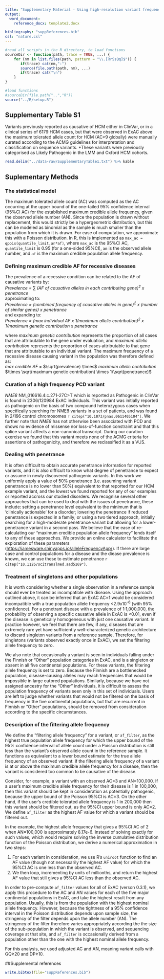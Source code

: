 ```yaml
---
title: "Supplementary Material - Using high-resolution variant frequencies to empower clinical genome interpretation"
output: 
  word_document:
    reference_docx: template2.docx    

bibliography: "suppReferences.bib"
csl: "nature.csl"
---
```


```r
#read all scripts in the R directory, to load functions
sourceDir <- function(path, trace = TRUE, ...) {
    for (nm in list.files(path, pattern = "\\.[RrSsQq]$")) {
       if(trace) cat(nm,":")           
       source(file.path(path, nm), ...)
       if(trace) cat("\n")
    }
}

#load functions
#sourceDir(file.path("..","R"))
source("../R/setup.R")
```

## Supplementary Table S1

Variants previously reported as causative of HCM either in ClinVar, or in a clinical series of 6179 HCM cases, but that were observed in ExAC above the maximum tolerated allele count for HCM (AC>9 globally) were manually curated according to the ACMG guidelines for interpretation and classification on sequence variants. *These variants were previously categorised as Likely Pathogenic in the LMM and Oxford HCM cohorts.

```r
read.delim("../data-raw/SupplementaryTable1.txt") %>% kable
```

## Suplementary Methods

### The statistical model

The maximum tolerated allele count (AC) was computed as the AC occurring at the upper bound of the one-tailed 95% confidence interval (95%CI AC) for the established maximum credible allele frequency, given the observed allele number (AN). Since the population is drawn without replacement, this would strictly be a hypergeometric distribution, but this can be modeled as binomial as the sample is much smaller than the population from which it is drawn. For ease of computation, we approximate this with a Poisson distribution. In R, this is implemented as `max_ac = qpois(quantile_limit,an*af)`, where `max_ac` is the 95%CI AC, `quantile_limit` is 0.95 (for a one-sided 95%CI), `an` is the observed allele number, and `af` is the maximum credible population allele frequency. 

### Defining maximum credible AF for recessive diseases

The prevalence of a recessive condition can be related to the AF of causative variants by:  
*Prevalence =* $\sum$ *(AF of causative alleles in each contributing gene)^2^ x penetrance*  
approximating to:   
*Prevalence = (combined frequency of causative alleles in gene)^2^ x (number of similar genes) x penetrance*  
and expanding to:  
*Prevalence = (max individual AF x 1/maximum allelic contribution)^2^ x 1/maximum genetic contribution x penetrance*

where *maximum genetic contribution* represents the proportion of all cases that are attributable to the gene under evaluation, and *maximum allelic contribution* represents the proportion of cases attributable to that gene that are attributable to an individual variant. The maximum frequency of a recessive disease causing variant in the population was therefore defined as:  
*max credible AF* = $\sqrt(prevalence) \times$ *maximum allelic contribution* $\times \sqrt(maximum genetic contribution) \times 1/\sqrt(penetrance)$

### Curation of a high frequency PCD variant

_NME8_ NM\_016616.4:c.271-27C>T which is reported as Pathogenic in ClinVar is found in 2306/120984 ExAC individuals. This variant was initially reported as pathogenic on the basis of two compound heterozygous cases when specifically searching for NME8 variants in a set of patients, and was found in 2/196 control chromosomes `r citep("10.1073/pnas.0611405104")`. We further note that _NME8_ has not otherwise been associated with PCD and shows no evidence of missense nor loss-of-function constraint and that this splice variant affects a non-canonical transcript. During our curation exercise we found that this variant meets none of the ACMG criteria for assertions of pathogenicity, and therefore we reclassified it as a VUS. 

### Dealing with penetrance

It is often difficult to obtain accurate penetrance information for reported variants, and it is also difficult to know what degree of penetrance to expect or assume in newly discovered pathogenic variants. In this work we uniformly apply a value of 50% penetrance (i.e. assuming variant penetrance is no lower than 50%) equivalent to that reported for our HCM example variant, and the lowest we found reported for any of our examples or reported accross our studied disorders. We recognise several other approaches that can be used to deal with the issues of penetrance, these include: setting a penetrance level equivalent to the minimum that is 'clinically actionable' for a disorder; lowering the penetrance if reduced penetrance is expected in a family; or using a two tiered approach, initially searching for a high-moderate penetrance variant but allowing for a lower-penetrance variant in a second pass. We believe that the ease of re-calculating our "maximum credible population allele frequency" lends itself to any of these approaches. We provide an online calculator to facilitate the exploration of these parameters (<https://jamesware.shinyapps.io/alleleFrequencyApp/>). If there are large case and control populations for a disease and the diease prevalence is known, we can use these to estimate penetrance `r citep("10.1126/scitranslmed.aad5169")`.

### Treatment of singletons and other populations
 
It is worth considering whether a single observation in a reference sample should ever be treated as incompatible with disease. Using the approach outlined above, it can be inferred that an ExAC AC=1 would be considered incompatible with a true population allele frequency <2.9x10^-6^ (with 95% confidence). For a penetrant disease with a prevalence of 1:1,000,000, the probability of observing a specific causative allele in ExAC is <0.01, even if the disease is genetically homogeneous with just one causative variant. In practice however, we feel that there are few, if any, diseases that are extremely rare yet have sufficiently well-characterized genetic architecture to discard singleton variants from a reference sample. Therefore, for singletons (variants observed exactly once in ExAC), we set the filtering allele frequency to zero.

We also note that occasionally a variant is seen in individuals falling under the Finnish or "Other" population categories in ExAC, and is a singleton or absent in all five continental populations. For these variants, the filtering allele frequency is set to zero. Because the Finnish are a bottlenecked population, disease-causing alleles may reach frequencies that would be impossible in large outbred populations. Similarly, because we have not assigned ancestry for the "Other" individuals, it is difficult to assess the population frequency of variants seen only in this set of individuals. Users are left to judge whether variants that  would not be filtered on the basis of frequency in the five continental populations, but that are recurrent in Finnish or "Other" populations, should be removed from consideration according to the specific circumstances.

### Description of the filtering allele frequency

We define the "filtering allele frequency" for a variant, or `af_filter`, as the highest true population allele frequency for which the upper bound of the 95% confidence interval of allele count under a Poisson distribution is still less than the variant's observed allele count in the reference sample. It functions as equivalent to a lower bound estimate for the true allele frequency of an observed variant: if the filtering allele frequency of a variant is at or above the maximum credible allele frequency for a disease, then the variant is considered too common to be causative of the disease.

Consider, for example, a variant with an observed AC=3 and AN=100,000. If a user's maximum credible allele frequency for their disease is 1 in 100,000, then this variant should be kept in consideration as potentially pathogenic, because the upper bound of the Poisson 95%CI is AC=3. On the other hand, if the user's credible tolerated allele frequency is 1 in 200,000 then this variant should be filtered out, as the 95%CI upper bound is only AC=2. We define `af_filter` as the highest AF value for which a variant should be filtered out.

In the example, the highest allele frequency that gives a 95%CI AC of 2 when AN=100,000 is approximately 8.17e-6. Instead of solving exactly for such values, which would require solving the inverse cumulative distribution function of the Poisson distribution, we derive a numerical approximation in two steps:

1. For each variant in consideration, we use R's `uniroot` function to find an AF value (though not necessarily the highest AF value) for which the 95%CI AC is one less than the observed AC.
2. We then loop, incrementing by units of millionths, and return the highest AF value that still gives a 95%CI AC less than the observed AC.

In order to pre-compute `af_filter` values for all of ExAC (verson 0.3.1), we apply this procedure to the AC and AN values for each of the five major continental populations in ExAC, and take the highest result from any population. Usually, this is from the population with the highest nominal allele frequency. However, because the tightness of a 95% confidence interval in the Poisson distribution depends upon sample size, the stringency of the filter depends upon the allele number (AN). The stringency of the filter therefore varies appropriately according the the size of the sub-population in which the variant is observed, and sequencing coverage at that site, and `af_filter` is occasionally derived from a population other than the one with the highest nominal allele frequency. 

For this analysis, we used adjusted AC and AN, meaning variant calls with GQ≥20 and DP≥10.

##Supplemental references

```r
write.bibtex(file="suppReferences.bib")
```
